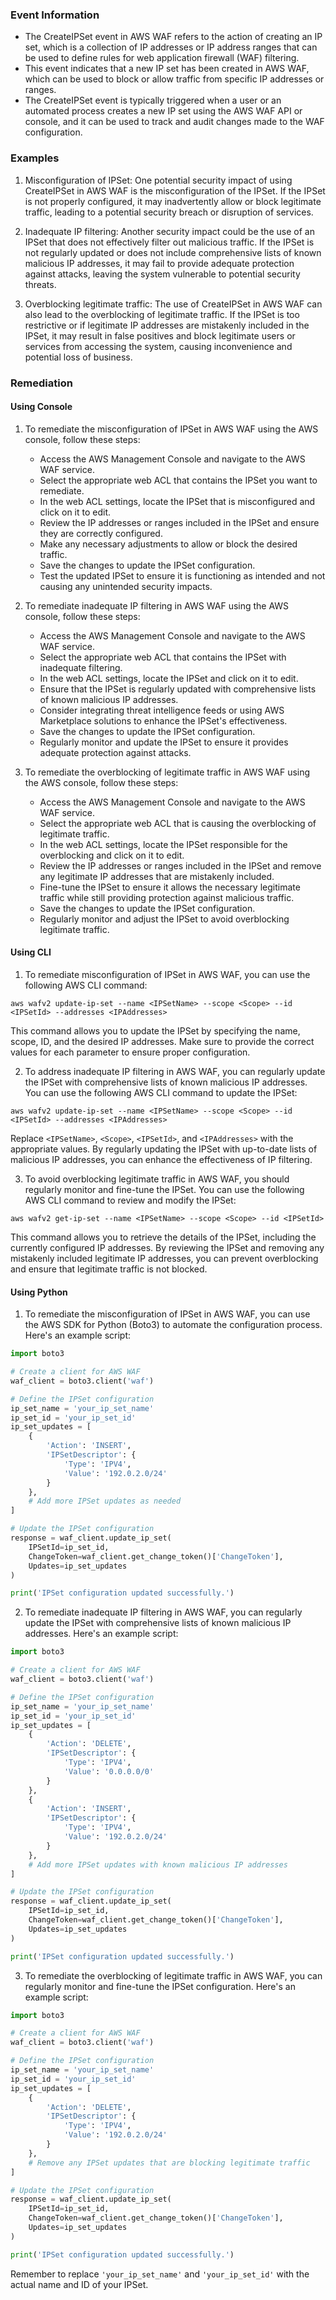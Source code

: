 
### Event Information

- The CreateIPSet event in AWS WAF refers to the action of creating an IP set, which is a collection of IP addresses or IP address ranges that can be used to define rules for web application firewall (WAF) filtering.
- This event indicates that a new IP set has been created in AWS WAF, which can be used to block or allow traffic from specific IP addresses or ranges.
- The CreateIPSet event is typically triggered when a user or an automated process creates a new IP set using the AWS WAF API or console, and it can be used to track and audit changes made to the WAF configuration.


### Examples

1. Misconfiguration of IPSet: One potential security impact of using CreateIPSet in AWS WAF is the misconfiguration of the IPSet. If the IPSet is not properly configured, it may inadvertently allow or block legitimate traffic, leading to a potential security breach or disruption of services.

2. Inadequate IP filtering: Another security impact could be the use of an IPSet that does not effectively filter out malicious traffic. If the IPSet is not regularly updated or does not include comprehensive lists of known malicious IP addresses, it may fail to provide adequate protection against attacks, leaving the system vulnerable to potential security threats.

3. Overblocking legitimate traffic: The use of CreateIPSet in AWS WAF can also lead to the overblocking of legitimate traffic. If the IPSet is too restrictive or if legitimate IP addresses are mistakenly included in the IPSet, it may result in false positives and block legitimate users or services from accessing the system, causing inconvenience and potential loss of business.

### Remediation

#### Using Console

1. To remediate the misconfiguration of IPSet in AWS WAF using the AWS console, follow these steps:
   - Access the AWS Management Console and navigate to the AWS WAF service.
   - Select the appropriate web ACL that contains the IPSet you want to remediate.
   - In the web ACL settings, locate the IPSet that is misconfigured and click on it to edit.
   - Review the IP addresses or ranges included in the IPSet and ensure they are correctly configured.
   - Make any necessary adjustments to allow or block the desired traffic.
   - Save the changes to update the IPSet configuration.
   - Test the updated IPSet to ensure it is functioning as intended and not causing any unintended security impacts.

2. To remediate inadequate IP filtering in AWS WAF using the AWS console, follow these steps:
   - Access the AWS Management Console and navigate to the AWS WAF service.
   - Select the appropriate web ACL that contains the IPSet with inadequate filtering.
   - In the web ACL settings, locate the IPSet and click on it to edit.
   - Ensure that the IPSet is regularly updated with comprehensive lists of known malicious IP addresses.
   - Consider integrating threat intelligence feeds or using AWS Marketplace solutions to enhance the IPSet's effectiveness.
   - Save the changes to update the IPSet configuration.
   - Regularly monitor and update the IPSet to ensure it provides adequate protection against attacks.

3. To remediate the overblocking of legitimate traffic in AWS WAF using the AWS console, follow these steps:
   - Access the AWS Management Console and navigate to the AWS WAF service.
   - Select the appropriate web ACL that is causing the overblocking of legitimate traffic.
   - In the web ACL settings, locate the IPSet responsible for the overblocking and click on it to edit.
   - Review the IP addresses or ranges included in the IPSet and remove any legitimate IP addresses that are mistakenly included.
   - Fine-tune the IPSet to ensure it allows the necessary legitimate traffic while still providing protection against malicious traffic.
   - Save the changes to update the IPSet configuration.
   - Regularly monitor and adjust the IPSet to avoid overblocking legitimate traffic.

#### Using CLI

1. To remediate misconfiguration of IPSet in AWS WAF, you can use the following AWS CLI command:

```
aws wafv2 update-ip-set --name <IPSetName> --scope <Scope> --id <IPSetId> --addresses <IPAddresses>
```

This command allows you to update the IPSet by specifying the name, scope, ID, and the desired IP addresses. Make sure to provide the correct values for each parameter to ensure proper configuration.

2. To address inadequate IP filtering in AWS WAF, you can regularly update the IPSet with comprehensive lists of known malicious IP addresses. You can use the following AWS CLI command to update the IPSet:

```
aws wafv2 update-ip-set --name <IPSetName> --scope <Scope> --id <IPSetId> --addresses <IPAddresses>
```

Replace `<IPSetName>`, `<Scope>`, `<IPSetId>`, and `<IPAddresses>` with the appropriate values. By regularly updating the IPSet with up-to-date lists of malicious IP addresses, you can enhance the effectiveness of IP filtering.

3. To avoid overblocking legitimate traffic in AWS WAF, you should regularly monitor and fine-tune the IPSet. You can use the following AWS CLI command to review and modify the IPSet:

```
aws wafv2 get-ip-set --name <IPSetName> --scope <Scope> --id <IPSetId>
```

This command allows you to retrieve the details of the IPSet, including the currently configured IP addresses. By reviewing the IPSet and removing any mistakenly included legitimate IP addresses, you can prevent overblocking and ensure that legitimate traffic is not blocked.

#### Using Python

1. To remediate the misconfiguration of IPSet in AWS WAF, you can use the AWS SDK for Python (Boto3) to automate the configuration process. Here's an example script:

```python
import boto3

# Create a client for AWS WAF
waf_client = boto3.client('waf')

# Define the IPSet configuration
ip_set_name = 'your_ip_set_name'
ip_set_id = 'your_ip_set_id'
ip_set_updates = [
    {
        'Action': 'INSERT',
        'IPSetDescriptor': {
            'Type': 'IPV4',
            'Value': '192.0.2.0/24'
        }
    },
    # Add more IPSet updates as needed
]

# Update the IPSet configuration
response = waf_client.update_ip_set(
    IPSetId=ip_set_id,
    ChangeToken=waf_client.get_change_token()['ChangeToken'],
    Updates=ip_set_updates
)

print('IPSet configuration updated successfully.')
```

2. To remediate inadequate IP filtering in AWS WAF, you can regularly update the IPSet with comprehensive lists of known malicious IP addresses. Here's an example script:

```python
import boto3

# Create a client for AWS WAF
waf_client = boto3.client('waf')

# Define the IPSet configuration
ip_set_name = 'your_ip_set_name'
ip_set_id = 'your_ip_set_id'
ip_set_updates = [
    {
        'Action': 'DELETE',
        'IPSetDescriptor': {
            'Type': 'IPV4',
            'Value': '0.0.0.0/0'
        }
    },
    {
        'Action': 'INSERT',
        'IPSetDescriptor': {
            'Type': 'IPV4',
            'Value': '192.0.2.0/24'
        }
    },
    # Add more IPSet updates with known malicious IP addresses
]

# Update the IPSet configuration
response = waf_client.update_ip_set(
    IPSetId=ip_set_id,
    ChangeToken=waf_client.get_change_token()['ChangeToken'],
    Updates=ip_set_updates
)

print('IPSet configuration updated successfully.')
```

3. To remediate the overblocking of legitimate traffic in AWS WAF, you can regularly monitor and fine-tune the IPSet configuration. Here's an example script:

```python
import boto3

# Create a client for AWS WAF
waf_client = boto3.client('waf')

# Define the IPSet configuration
ip_set_name = 'your_ip_set_name'
ip_set_id = 'your_ip_set_id'
ip_set_updates = [
    {
        'Action': 'DELETE',
        'IPSetDescriptor': {
            'Type': 'IPV4',
            'Value': '192.0.2.0/24'
        }
    },
    # Remove any IPSet updates that are blocking legitimate traffic
]

# Update the IPSet configuration
response = waf_client.update_ip_set(
    IPSetId=ip_set_id,
    ChangeToken=waf_client.get_change_token()['ChangeToken'],
    Updates=ip_set_updates
)

print('IPSet configuration updated successfully.')
```

Remember to replace `'your_ip_set_name'` and `'your_ip_set_id'` with the actual name and ID of your IPSet.

